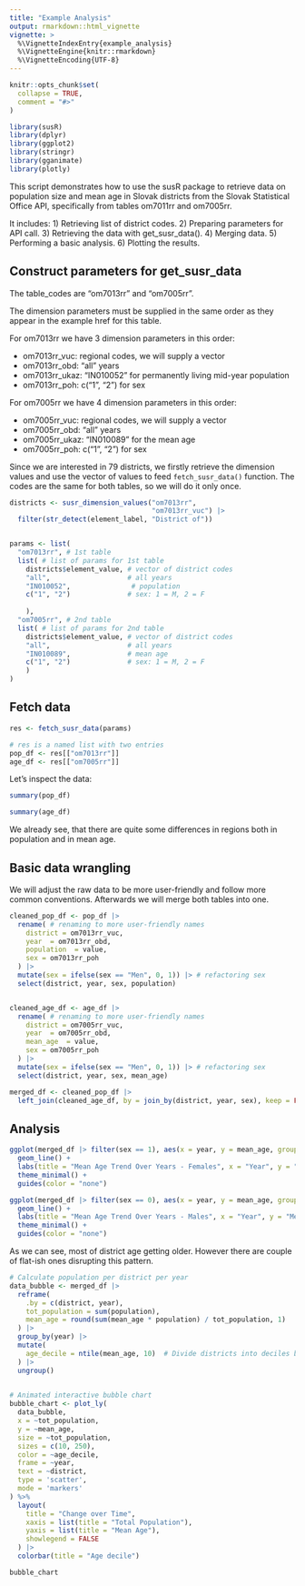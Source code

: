 ```yaml
---
title: "Example Analysis"
output: rmarkdown::html_vignette
vignette: >
  %\VignetteIndexEntry{example_analysis}
  %\VignetteEngine{knitr::rmarkdown}
  %\VignetteEncoding{UTF-8}
---
```


```r
knitr::opts_chunk$set(
  collapse = TRUE,
  comment = "#>"
)
```

```r
library(susR)      
library(dplyr)
library(ggplot2)
library(stringr)
library(gganimate)
library(plotly)
```

This script demonstrates how to use the susR package to retrieve data on population size and mean age in Slovak districts from the Slovak Statistical Office API, specifically from tables om7011rr and om7005rr.

It includes:
 1) Retrieving list of district codes.
 2) Preparing parameters for API call.
 3) Retrieving the data with get_susr_data().
 4) Merging data.
 5) Performing a basic analysis.
 6) Plotting the results.


## Construct parameters for get_susr_data

The table_codes are "om7013rr" and "om7005rr".

The dimension parameters must be supplied in the same order as they
appear in the example href for this table. 

For om7013rr we have 3 dimension parameters in this order:

-   om7013rr_vuc: regional codes, we will supply a vector
-   om7013rr_obd: "all" years
-   om7013rr_ukaz: "IN010052" for permanently living mid-year population
-   om7013rr_poh: c("1", "2") for sex


For om7005rr we have 4 dimension parameters in this order:

-   om7005rr_vuc: regional codes, we will supply a vector
-   om7005rr_obd: "all" years
-   om7005rr_ukaz: "IN010089" for the mean age
-   om7005rr_poh: c("1", "2") for sex

Since we are interested in 79 districts, we firstly retrieve the dimension values and use the vector of values to feed `fetch_susr_data()` function. The codes are the same for both tables, so we will do it only once.

```r
districts <- susr_dimension_values("om7013rr",
                                   "om7013rr_vuc") |> 
  filter(str_detect(element_label, "District of"))


params <- list(
  "om7013rr", # 1st table
  list( # list of params for 1st table
    districts$element_value, # vector of district codes 
    "all",                   # all years
    "IN010052",               # population
    c("1", "2")              # sex: 1 = M, 2 = F
    
    ),
  "om7005rr", # 2nd table
  list( # list of params for 2nd table
    districts$element_value, # vector of district codes 
    "all",                   # all years
    "IN010089",              # mean age
    c("1", "2")              # sex: 1 = M, 2 = F
    )
)
```

## Fetch data

```r
res <- fetch_susr_data(params)

# res is a named list with two entries
pop_df <- res[["om7013rr"]]
age_df <- res[["om7005rr"]]
```

Let's inspect the data:

```r
summary(pop_df)
```

```r
summary(age_df)
```

We already see, that there are quite some differences in regions both in population and in mean age.

## Basic data wrangling

We will adjust the raw data to be more user-friendly and follow more common conventions. Afterwards we will merge both tables into one.

```r
cleaned_pop_df <- pop_df |> 
  rename( # renaming to more user-friendly names
    district = om7013rr_vuc,
    year  = om7013rr_obd,
    population  = value,
    sex = om7013rr_poh
  ) |> 
  mutate(sex = ifelse(sex == "Men", 0, 1)) |> # refactoring sex
  select(district, year, sex, population)


cleaned_age_df <- age_df |> 
  rename( # renaming to more user-friendly names
    district = om7005rr_vuc,
    year  = om7005rr_obd,
    mean_age  = value,
    sex = om7005rr_poh
  ) |> 
  mutate(sex = ifelse(sex == "Men", 0, 1)) |> # refactoring sex
  select(district, year, sex, mean_age)

merged_df <- cleaned_pop_df |> 
  left_join(cleaned_age_df, by = join_by(district, year, sex), keep = FALSE)
```


## Analysis

```r
ggplot(merged_df |> filter(sex == 1), aes(x = year, y = mean_age, group = district, color = district)) +
  geom_line() +
  labs(title = "Mean Age Trend Over Years - Females", x = "Year", y = "Mean Age") +
  theme_minimal() +
  guides(color = "none")
```

```r
ggplot(merged_df |> filter(sex == 0), aes(x = year, y = mean_age, group = district, color = district)) +
  geom_line() +
  labs(title = "Mean Age Trend Over Years - Males", x = "Year", y = "Mean Age") +
  theme_minimal() +
  guides(color = "none")
```
As we can see, most of district age getting older. However there are couple of flat-ish ones disrupting this pattern. 

```r
# Calculate population per district per year
data_bubble <- merged_df |> 
  reframe(
    .by = c(district, year),
    tot_population = sum(population),
    mean_age = round(sum(mean_age * population) / tot_population, 1)
  ) |>  
  group_by(year) |> 
  mutate(
    age_decile = ntile(mean_age, 10)  # Divide districts into deciles by mean age
  ) |> 
  ungroup()
  

# Animated interactive bubble chart
bubble_chart <- plot_ly(
  data_bubble,
  x = ~tot_population,
  y = ~mean_age,
  size = ~tot_population,
  sizes = c(10, 250),
  color = ~age_decile,
  frame = ~year,
  text = ~district,
  type = 'scatter',
  mode = 'markers'
) %>%
  layout(
    title = "Change over Time",
    xaxis = list(title = "Total Population"),
    yaxis = list(title = "Mean Age"),
    showlegend = FALSE
  ) |> 
  colorbar(title = "Age decile")

bubble_chart
```

